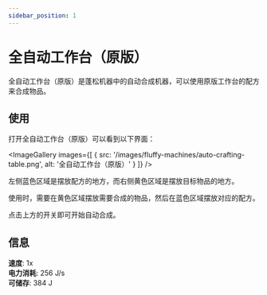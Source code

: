 ```yaml
---
sidebar_position: 1
---
```



# 全自动工作台（原版）

全自动工作台（原版）是蓬松机器中的自动合成机器，可以使用原版工作台的配方来合成物品。

## 使用

打开全自动工作台（原版）可以看到以下界面：

<ImageGallery images={[
  { src: '/images/fluffy-machines/auto-crafting-table.png', alt: '全自动工作台（原版）' }
]} />

左侧蓝色区域是摆放配方的地方，而右侧黄色区域是摆放目标物品的地方。

使用时，需要在黄色区域摆放需要合成的物品，然后在蓝色区域摆放对应的配方。

点击上方的开关即可开始自动合成。

## 信息

**速度**: 1x<br />
**电力消耗**: 256 J/s<br />
**可储存**: 384 J
